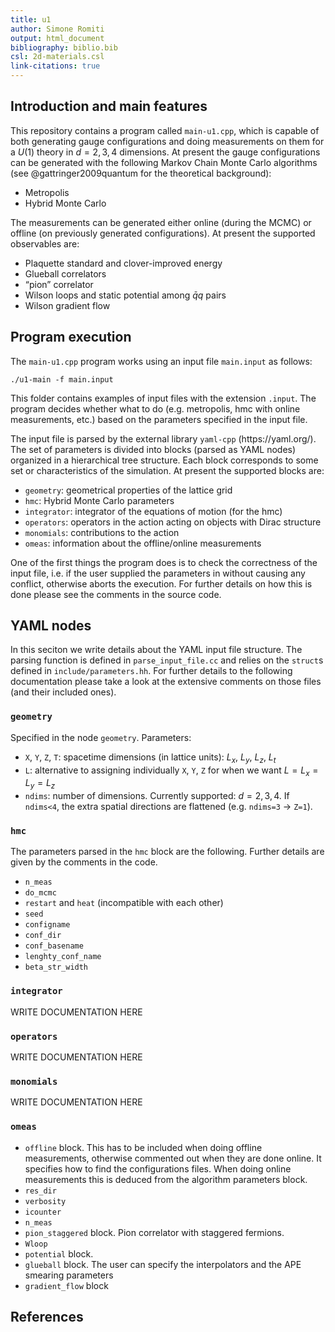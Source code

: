 ```yaml
---
title: u1
author: Simone Romiti
output: html_document
bibliography: biblio.bib  
csl: 2d-materials.csl
link-citations: true
---
```


## Introduction and main features

This repository contains a program called `main-u1.cpp`, which is capable of both generating gauge configurations and doing measurements on them for a $U(1)$ theory in $d=2,3,4$ dimensions.
At present the gauge configurations can be generated with the following Markov Chain Monte Carlo algorithms (see @gattringer2009quantum for the theoretical background):

- Metropolis
- Hybrid Monte Carlo

The measurements can be generated either online (during the MCMC) or offline (on previously generated configurations). At present the supported observables are:

- Plaquette standard and clover-improved energy
- Glueball correlators
- "pion" correlator
- Wilson loops and static potential among $\bar{q} q$ pairs
- Wilson gradient flow

## Program execution

The `main-u1.cpp` program works using an input file `main.input` as follows:

```
./u1-main -f main.input
```

This folder contains examples of input files with the extension `.input`.
The program decides whether what to do (e.g. metropolis, hmc with online measurements, etc.) based on the parameters specified in the input file.

The input file is parsed by the external library `yaml-cpp` (https://yaml.org/). The set of parameters is divided into blocks (parsed as YAML nodes) organized in a hierarchical tree structure.
Each block corresponds to some set or characteristics of the simulation. 
At present the supported blocks are:

- `geometry`: geometrical properties of the lattice grid
- `hmc`: Hybrid Monte Carlo parameters
- `integrator`: integrator of the equations of motion (for the hmc)
- `operators`: operators in the action acting on objects with Dirac structure
- `monomials`: contributions to the action
- `omeas`: information about the offline/online measurements

One of the first things the program does is to check the correctness of the input file, i.e. if the user supplied the parameters in without causing any conflict, otherwise aborts the execution. 
For further details on how this is done please see the comments in the source code.


## YAML nodes

In this seciton we write details about the YAML input file structure. 
The parsing function is defined in `parse_input_file.cc` and relies on the `struct`s defined in `include/parameters.hh`. For further details to the following documentation please take a look at the extensive comments on those files (and their included ones).

### `geometry`

Specified in the node `geometry`. Parameters:

- `X`, `Y`, `Z`, `T`: spacetime dimensions (in lattice units): $L_x$, $L_y$, $L_z$, $L_t$
- `L`: alternative to assigning individually `X`, `Y`, `Z` for when we want $L=L_x=L_y=L_z$
- `ndims`: number of dimensions. Currently supported: $d=2,3,4$. 
  If `ndims<4`, the extra spatial directions are flattened (e.g. `ndims=3` $\to$ `Z=1`).

### `hmc`

The parameters parsed in the `hmc` block are the following. Further details are given by the comments in the code.

- `n_meas`
- `do_mcmc`
- `restart` and `heat` (incompatible with each other)
- `seed`
- `configname`
- `conf_dir`
- `conf_basename`
- `lenghty_conf_name`
- `beta_str_width`

### `integrator`

WRITE DOCUMENTATION HERE

### `operators`

WRITE DOCUMENTATION HERE

### `monomials`

WRITE DOCUMENTATION HERE

### `omeas`

- `offline` block. This has to be included when doing offline measurements, otherwise commented out when they are done online. 
  It specifies how to find the configurations files. When doing online measurements this is deduced from the algorithm parameters block.
- `res_dir`
- `verbosity`
- `icounter`
- `n_meas`
- `pion_staggered` block. Pion correlator with staggered fermions.
- `Wloop`
- `potential` block. 
- `glueball` block. The user can specify the interpolators and the APE smearing parameters      
- `gradient_flow` block

## References

